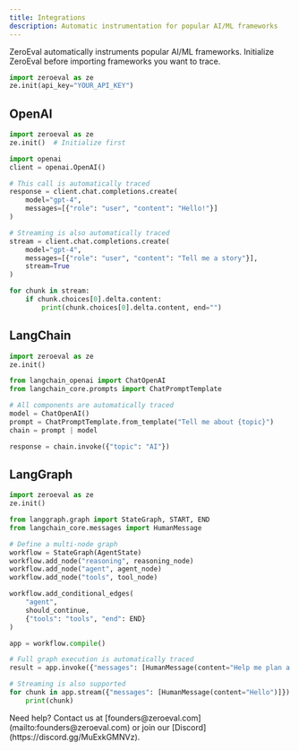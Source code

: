 ```yaml
---
title: Integrations
description: Automatic instrumentation for popular AI/ML frameworks
---
```


ZeroEval automatically instruments popular AI/ML frameworks. Initialize ZeroEval before importing frameworks you want to trace.

```python
import zeroeval as ze
ze.init(api_key="YOUR_API_KEY")
```

## OpenAI

```python
import zeroeval as ze
ze.init()  # Initialize first

import openai
client = openai.OpenAI()

# This call is automatically traced
response = client.chat.completions.create(
    model="gpt-4",
    messages=[{"role": "user", "content": "Hello!"}]
)

# Streaming is also automatically traced
stream = client.chat.completions.create(
    model="gpt-4",
    messages=[{"role": "user", "content": "Tell me a story"}],
    stream=True
)

for chunk in stream:
    if chunk.choices[0].delta.content:
        print(chunk.choices[0].delta.content, end="")
```

## LangChain

```python
import zeroeval as ze
ze.init()

from langchain_openai import ChatOpenAI
from langchain_core.prompts import ChatPromptTemplate

# All components are automatically traced
model = ChatOpenAI()
prompt = ChatPromptTemplate.from_template("Tell me about {topic}")
chain = prompt | model

response = chain.invoke({"topic": "AI"})
```

## LangGraph

```python
import zeroeval as ze
ze.init()

from langgraph.graph import StateGraph, START, END
from langchain_core.messages import HumanMessage

# Define a multi-node graph
workflow = StateGraph(AgentState)
workflow.add_node("reasoning", reasoning_node)
workflow.add_node("agent", agent_node)
workflow.add_node("tools", tool_node)

workflow.add_conditional_edges(
    "agent",
    should_continue,
    {"tools": "tools", "end": END}
)

app = workflow.compile()

# Full graph execution is automatically traced
result = app.invoke({"messages": [HumanMessage(content="Help me plan a trip")]})

# Streaming is also supported
for chunk in app.stream({"messages": [HumanMessage(content="Hello")]}):
    print(chunk)
```

<Note>
  Need help? Contact us at [founders@zeroeval.com](mailto:founders@zeroeval.com) or join our [Discord](https://discord.gg/MuExkGMNVz).
</Note> 